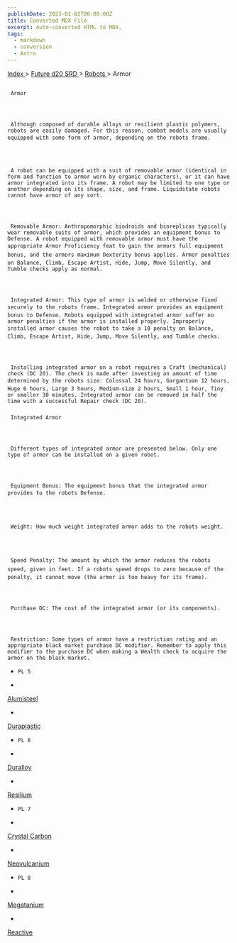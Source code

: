 ```yaml
---
publishDate: 2023-01-02T00:00:00Z
title: Converted MDX File
excerpt: Auto-converted HTML to MDX.
tags:
  - markdown
  - conversion
  - Astro
---
```







[
      Index
     ](-index)
     >
     [
      Future d20 SRD
     ](future-d20-srd-index)
     >
     [
      Robots
     ](future-d20-srd-robots-index)
     > Armor
    





## 
     Armor
    



     Although composed of durable alloys or resilient plastic polymers, robots are easily damaged. For this reason, combat models are usually equipped with some form of armor, depending on the robots frame.
    



     A robot can be equipped with a suit of removable armor (identical in form and function to armor worn by organic characters), or it can have armor integrated into its frame. A robot may be limited to one type or another depending on its shape, size, and frame. Liquidstate robots cannot have armor of any sort.
    



     Removable Armor: Anthropomorphic biodroids and bioreplicas typically wear removable suits of armor, which provides an equipment bonus to Defense. A robot equipped with removable armor must have the appropriate Armor Proficiency feat to gain the armors full equipment bonus, and the armors maximum Dexterity bonus applies. Armor penalties on Balance, Climb, Escape Artist, Hide, Jump, Move Silently, and Tumble checks apply as normal.
    



     Integrated Armor: This type of armor is welded or otherwise fixed securely to the robots frame. Integrated armor provides an equipment bonus to Defense. Robots equipped with integrated armor suffer no armor penalties if the armor is installed properly. Improperly installed armor causes the robot to take a 10 penalty on Balance, Climb, Escape Artist, Hide, Jump, Move Silently, and Tumble checks.
    



     Installing integrated armor on a robot requires a Craft (mechanical) check (DC 20). The check is made after investing an amount of time determined by the robots size: Colossal 24 hours, Gargantuan 12 hours, Huge 6 hours, Large 3 hours, Medium-size 2 hours, Small 1 hour, Tiny or smaller 30 minutes. Integrated armor can be removed in half the time with a successful Repair check (DC 20).
    


### 
     Integrated Armor
    



     Different types of integrated armor are presented below. Only one type of armor can be installed on a given robot.
    



     Equipment Bonus: The equipment bonus that the integrated armor provides to the robots Defense.
    



     Weight: How much weight integrated armor adds to the robots weight.
    



     Speed Penalty: The amount by which the armor reduces the robots speed, given in feet. If a robots speed drops to zero because of the penalty, it cannot move (the armor is too heavy for its frame).
    



     Purchase DC: The cost of the integrated armor (or its components).
    



     Restriction: Some types of armor have a restriction rating and an appropriate black market purchase DC modifier. Remember to apply this modifier to the purchase DC when making a Wealth check to acquire the armor on the black market.
    


- 
      PL 5
     
- 
[
        Alumisteel
       ](future-d20-srd-robots-armor-alumisteel)

- 
[
        Duraplastic
       ](future-d20-srd-robots-armor-duraplastic)

- 
      PL 6
     
- 
[
        Duralloy
       ](future-d20-srd-robots-armor-duralloy)

- 
[
        Resilium
       ](future-d20-srd-robots-armor-resilium)

- 
      PL 7
     
- 
[
        Crystal Carbon
       ](future-d20-srd-robots-armor-crystal-carbon)

- 
[
        Neovulcanium
       ](future-d20-srd-robots-armor-neovulcanium)

- 
      PL 8
     
- 
[
        Megatanium
       ](future-d20-srd-robots-armor-megatanium)

- 
[
        Reactive
       ](future-d20-srd-robots-armor-reactive)





